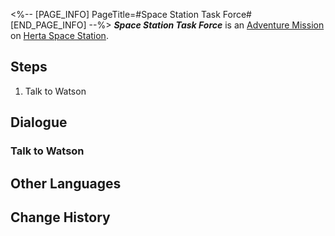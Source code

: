 <%-- [PAGE_INFO]
PageTitle=#Space Station Task Force#
[END_PAGE_INFO] --%>
{{Stub|Dialogue.}}
{{Mission Infobox
|id            = 8003101
|title         = 
|image         = <!--Mission Space Station Task Force.png-->
|type          = Adventure
|event_name    = 
|chapter       = 
|requirements  = 
* [[Trailblaze Mission]] ''[[Everwinter Night]]'' completed
* Reach [[Trailblaze Level]] 21
|summary       = <!--official mission summary from Fate's Atlas-->
|characters    = Trailblazer; Watson
|startLocation = [[Herta Space Station]] - [[Base Zone]]
|world         = Herta Space Station
|area          = Base Zone
|prev          = 
|next          = 
|exp           = 
|credits       = 5000
|stellarJade   = 
|other         = {{Card List|}}
}}
'''''Space Station Task Force''''' is an [[Adventure Mission]] on [[Herta Space Station]].

==Steps==
# Talk to Watson

<!--
==Gameplay Notes==

--><!--
==Trial Character==

-->
==Dialogue==
{{Stub Dialogue}}
===Talk to Watson===
{{Mission Description|type=adventure|location=Base Zone|Watson has some special space station assignments for you. Ask her for the details.}}
{{Dialogue Start}}
:{{tx}}
{{Dialogue End}}

==Other Languages==
{{Other Languages
|en   = Space Station Task Force
|zhs  = 空间站特派
|zht  = 太空站特派
|ja   = ステーション特派
|ko   = 우주정거장 특파
|es   = Comando de la Estación Espacial
|fr   = Force d'intervention de la station spatiale
|ru   = Особый агент космической станции
|th   = ปฏิบัติการพิเศษของสถานีอวกาศ
|vi   = Ủy Thác Đặc Biệt Trạm Không Gian
|de   = Raumstation-Spezialeinheit
|id   = Satgas Stasiun Luar Angkasa
|pt   = Força-Tarefa da Estação Espacial
}}

==Change History==
{{Change History|1.3}}
